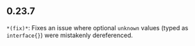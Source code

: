 ## 0.23.7
`*(fix)*`: Fixes an issue where optional `unknown` values (typed as `interface{}`) were mistakenly dereferenced.

